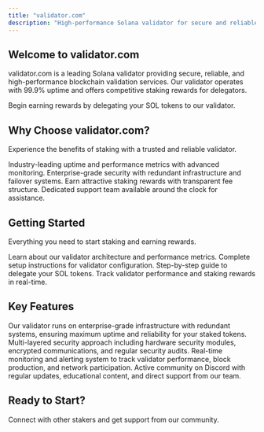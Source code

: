 ```yaml
---
title: "validator.com"
description: "High-performance Solana validator for secure and reliable blockchain operations"
---
```


## Welcome to validator.com

validator.com is a leading Solana validator providing secure, reliable, and high-performance blockchain validation services. Our validator operates with 99.9% uptime and offers competitive staking rewards for delegators.

<Card title="Start Staking" icon="coins" horizontal href="/quickstart">
  Begin earning rewards by delegating your SOL tokens to our validator.
</Card>

## Why Choose validator.com?

Experience the benefits of staking with a trusted and reliable validator.

<Columns cols={2}>
  <Card title="High Performance" icon="gauge" href="/validator-overview">
    Industry-leading uptime and performance metrics with advanced monitoring.
  </Card>
  <Card title="Secure Operations" icon="shield-check" href="/setup/requirements">
    Enterprise-grade security with redundant infrastructure and failover systems.
  </Card>
  <Card title="Competitive Rewards" icon="chart-line" href="/staking/rewards">
    Earn attractive staking rewards with transparent fee structure.
  </Card>
  <Card title="24/7 Support" icon="headset" href="/troubleshooting/common-issues">
    Dedicated support team available around the clock for assistance.
  </Card>
</Columns>

## Getting Started

Everything you need to start staking and earning rewards.

<Columns cols={2}>
  <Card title="Validator Overview" icon="server" href="/validator-overview">
    Learn about our validator architecture and performance metrics.
  </Card>
  <Card title="Setup Guide" icon="gear" href="/setup/installation">
    Complete setup instructions for validator configuration.
  </Card>
  <Card title="Staking Guide" icon="hand-holding-dollar" href="/staking/introduction">
    Step-by-step guide to delegate your SOL tokens.
  </Card>
  <Card title="Monitor Performance" icon="chart-bar" href="/monitoring/dashboard">
    Track validator performance and staking rewards in real-time.
  </Card>
</Columns>

## Key Features

<AccordionGroup>
  <Accordion title="High Availability Infrastructure" icon="server">
    Our validator runs on enterprise-grade infrastructure with redundant systems, ensuring maximum uptime and reliability for your staked tokens.
  </Accordion>
  <Accordion title="Advanced Security" icon="shield-check">
    Multi-layered security approach including hardware security modules, encrypted communications, and regular security audits.
  </Accordion>
  <Accordion title="Performance Monitoring" icon="chart-line">
    Real-time monitoring and alerting system to track validator performance, block production, and network participation.
  </Accordion>
  <Accordion title="Community Support" icon="users">
    Active community on Discord with regular updates, educational content, and direct support from our team.
  </Accordion>
</AccordionGroup>

## Ready to Start?

<Card title="Join Our Community" icon="discord" href="https://discord.gg/validator">
  Connect with other stakers and get support from our community.
</Card>